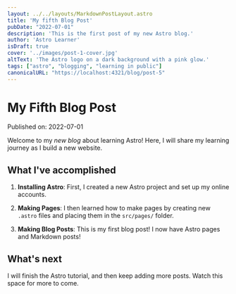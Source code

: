 ```yaml
---
layout: ../../layouts/MarkdownPostLayout.astro
title: 'My fifth Blog Post'
pubDate: "2022-07-01"
description: 'This is the first post of my new Astro blog.'
author: 'Astro Learner'
isDraft: true
cover: '../images/post-1-cover.jpg'
altText: 'The Astro logo on a dark background with a pink glow.'
tags: ["astro", "blogging", "learning in public"]
canonicalURL: "https://localhost:4321/blog/post-5"
---
```


# My Fifth Blog Post

Published on: 2022-07-01

Welcome to my _new blog_ about learning Astro! Here, I will share my learning journey as I build a new website.

## What I've accomplished

1. **Installing Astro**: First, I created a new Astro project and set up my online accounts.

2. **Making Pages**: I then learned how to make pages by creating new `.astro` files and placing them in the `src/pages/` folder.

3. **Making Blog Posts**: This is my first blog post! I now have Astro pages and Markdown posts!

## What's next

I will finish the Astro tutorial, and then keep adding more posts. Watch this space for more to come.